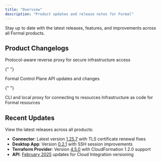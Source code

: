 ```yaml
---
title: "Overview"
description: "Product updates and release notes for Formal"
---
```


Stay up to date with the latest releases, features, and improvements across all Formal products.

## Product Changelogs

<CardGroup cols={2}>
  <Card title="Connector" icon="plug" href="/docs/changelog/connector">
    Protocol-aware reverse proxy for secure infrastructure access
  </Card>

{" "}

<Card title="API" icon="code" href="/docs/changelog/api">
  Formal Control Plane API updates and changes
</Card>

{" "}

<Card title="Desktop App" icon="desktop" href="/docs/changelog/desktop-app">
  CLI and local proxy for connecting to resources
</Card>

  <Card title="Terraform Provider" icon="cube" href="/docs/changelog/terraform-provider">
    Infrastructure as code for Formal resources
  </Card>
</CardGroup>

## Recent Updates

View the latest releases across all products:

- **Connector**: Latest version [1.25.7](/docs/changelog/connector) with TLS certificate renewal fixes
- **Desktop App**: Version [0.2.1](/docs/changelog/desktop-app) with SSH session improvements
- **Terraform Provider**: Version [4.5.0](/docs/changelog/terraform-provider) with CloudFormation 1.2.0 support
- **API**: [February 2025](/docs/changelog/api) updates for Cloud Integration versioning

